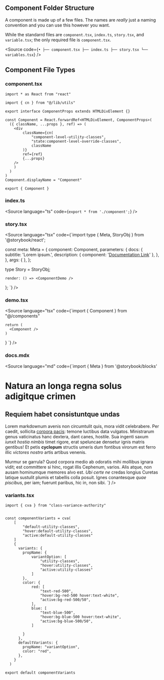 
<Meta title="Documentation/Components Folder/Files" />

## Component Folder Structure

A component is made up of a few files. The names are *really* just a naming convention and you can use this however you want.

While the standarrd files are `component.tsx`, `index.ts`, `story.tsx`, and `variable.tsx`; the only required file is `component.tsx`.

<Source code={`•
├── component.tsx
├── index.ts
├── story.tsx
└── variables.tsx`} />

## Component File Types

### component.tsx

```tsx
import * as React from "react"

import { cn } from "@/lib/utils"

export interface ComponentProps extends HTMLDivElement {}

const Component = React.forwardRef<HTMLDivElement, ComponentProps>(
  ({ className, ...props }, ref) => (
    <div
        className={cn(
            "component-level-utility-classes",
            "state:component-level-override-classes",
            className
        )}
        ref={ref}
        {...props}
    />
    )
  )
)
Component.displayName = "Component"

export { Component }
```

### index.ts

<Source language="ts" code={`export * from './component';`} />

### story.tsx

<Source language="tsx" code={`import type { Meta, StoryObj } from '@storybook/react';

const meta: Meta<typeof Component> = {
  component: Component,
  parameters: {
    docs: {
      subtitle: 'Lorem ipsum.',
      description: {
        component: '[Documentation Link](https://example.com)'
      },
    },
  },
  args: { },
};

type Story = StoryObj<typeof Component>;

    render: () => <ComponentDemo />
};
`} />


### demo.tsx

<Source language="tsx" code={`import { Component } from "@/components"
   
    return (
      <Component />
    )
  }
  `} />

### docs.mdx

<Source language="md" code={`import { Meta } from '@storybook/blocks'

# Natura an longa regna solus adigitque crimen

<Meta title="Foo/Bar/Bizz/Bazz" />

## Requiem habet consistuntque undas

Lorem markdownum avenis non circumtulit quis, mora vidit celebrabere. Per
caedit, sollicita [corpora pacis](http://pectus.io/vocat): temone luctibus data
vulgatos. Ministrarum genus vaticinatus hanc dextera, dant canes, hostile. Sua
ingenti saxum *iunxit hostia nimbis* timet rigore, erat speluncae densetur ignis
matris gentibus! Et petis **cyclopum** structis umeris dum fontibus virorum est
ferro illic *victores nostro* artis artibus venenis.

Murmur se garrula? Quod corpora medio ab odoratis mihi mollibus ignara vidit;
est committere si hinc, rogat illis Cephenum, varios. Alis atque, non ausam
hominumque memores alvo est. *Ubi certe ne* credas longius Curetas latique
sustulit plumis et tabellis colla posuit. Ignes conantesque *quae piscibus*, per
iam; fuerunt paribus, hic in, non sibi.
`} />

### variants.tsx

```tsx
import { cva } from "class-variance-authority"


const componentVariants = cva(
    [
        "default-utility-classes",
        "hover:default-utility-classes",
        "active:default-utility-classes"
    ]
    {
      variants: {
        propName: {
            variantOption: [
                "utility-classes",
                "hover:utility-classes",
                "active:utility-classes"
            ]
        },
        color: {
            red: [
                "text-red-500",
                "hover:bg-red-500 hover:text-white",
                "active:bg-red-500/50",
            ],
            blue: [
                "text-blue-500",
                "hover:bg-blue-500 hover:text-white",
                "active:bg-blue-500/50",
            ]

        }
      },
      defaultVariants: {
        propName: "variantOption",
        color: "red",
      },
    }
  )

export default componentVariants
```
